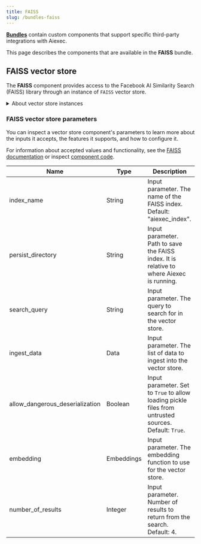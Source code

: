 ```yaml
---
title: FAISS
slug: /bundles-faiss
---
```



<Icon name="Blocks" aria-hidden="true" /> [**Bundles**](/components-bundle-components) contain custom components that support specific third-party integrations with Aiexec.

This page describes the components that are available in the **FAISS** bundle.

## FAISS vector store

The **FAISS** component provides access to the Facebook AI Similarity Search (FAISS) library through an instance of `FAISS` vector store.

<details>
<summary>About vector store instances</summary>

<PartialVectorStoreInstance />

</details>

<PartialVectorSearchResults />

### FAISS vector store parameters

You can inspect a vector store component's parameters to learn more about the inputs it accepts, the features it supports, and how to configure it.

<PartialParams />

<PartialConditionalParams />

For information about accepted values and functionality, see the [FAISS documentation](https://faiss.ai/index.html) or inspect [component code](/concepts-components#component-code).

| Name                      | Type          | Description                                      |
|---------------------------|---------------|--------------------------------------------------|
| index_name                 | String        | Input parameter. The name of the FAISS index. Default: "aiexec_index". |
| persist_directory          | String        | Input parameter. Path to save the FAISS index. It is relative to where Aiexec is running. |
| search_query               | String        | Input parameter. The query to search for in the vector store.     |
| ingest_data                | Data          | Input parameter. The list of data to ingest into the vector store. |
| allow_dangerous_deserialization | Boolean  | Input parameter. Set to `True` to allow loading pickle files from untrusted sources. Default: `True`. |
| embedding                  | Embeddings    | Input parameter. The embedding function to use for the vector store. |
| number_of_results          | Integer       | Input parameter. Number of results to return from the search. Default: 4. |